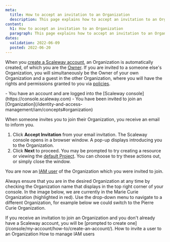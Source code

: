 ```yaml
---
meta:
  title: How to accept an invitation to an Organization
  description: This page explains how to accept an invitation to an Organization
content:
  h1: How to accept an invitation to an Organization
  paragraph: This page explains how to accept an invitation to an Organization
dates:
  validation: 2022-06-09
  posted: 2022-06-20
---
```


 When you [create a Scaleway account](/console/my-account/how-to/create-an-account), an Organization is automatically created, of which you are the [Owner](/identity-and-access-management/iam/concepts#owner). If you are invited to a someone else's Organization, you will simultaneously be the Owner of your own Organization and a guest in the other Organization, where you will have the rights and permissions granted to you via [policies](/identity-and-access-management/iam/concepts#policy).

<Message type="requirement">
  - You have an account and are logged into the [Scaleway console](https://console.scaleway.com)
  - You have been invited to join an [Organization](/identity-and-access-management/iam/concepts#organization)
</Message>

When someone invites you to join their Organization, you receive an email to inform you.

1. Click **Accept Invitation** from your email invitation. The Scaleway console opens in a browser window. A pop-up displays introducing you to the Organization.
2. Click **Next** to proceed. 
  You may be prompted to try creating a resource or viewing the [default Project](/identity-and-access-management/iam/concepts#organization). You can choose to try these actions out, or simply close the window.

  You are now an [IAM user](/identity-and-access-management/iam/concepts#user) of the Organization which you were invited to join. 

  Always ensure that you are in the desired Organization at any time by checking the Organization name that displays in the top right corner of your console. In the image below, we are currently in the Marie Curie Organization (highlighted in red). Use the drop-down menu to navigate to a different Organization, for example below we could switch to the Pierre Curie Organization.

  <Lightbox src="scaleway-orga-dropdown.webp" alt="" />

  <Message type="note">
  If you receive an invitation to join an Organization and you don't already have a Scaleway account, you will be [prompted to create one](/console/my-account/how-to/create-an-account/).

  </Message>


<Navigation title="See Also">
  <PreviousButton to="/identity-and-access-management/iam/how-to/invite-user-to-orga/">How to invite a user to an Organization</PreviousButton>
  <NextButton to="/identity-and-access-management/iam/how-to/manage-users/">How to manage IAM users</NextButton>
</Navigation>

